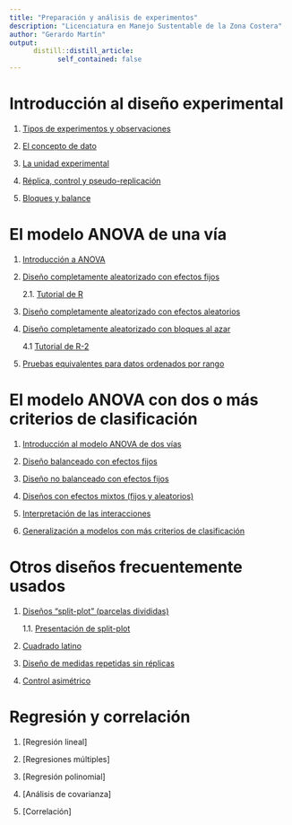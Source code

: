 ```yaml
---
title: "Preparación y análisis de experimentos"
description: "Licenciatura en Manejo Sustentable de la Zona Costera"
author: "Gerardo Martín"
output:
      distill::distill_article:
            self_contained: false
---
```


# Introducción al diseño experimental

1. [Tipos de experimentos y observaciones](Unidad 1-Introducción/Tipo-exper-observ.html)

2. [El concepto de dato](Unidad 1-Introducción/Concepto-dato.html)

3. [La unidad experimental](Unidad 1-Introducción/Unidad-exper.html)

4. [Réplica, control y pseudo-replicación](Unidad 1-Introducción/Replica-control.html)

5. [Bloques y balance](Unidad 1-Introducción/Bloques-balance.html)

# El modelo ANOVA de una vía

1. [Introducción a ANOVA](Unidad 2-ANOVA I/ANOVA-I.html)

2. [Diseño completamente aleatorizado con efectos fijos](Unidad 2-ANOVA I/Diseño-aleat-fijos.html)

      2.1. [Tutorial de R](Unidad 2-ANOVA I/Tutorial-R.html)

3. [Diseño completamente aleatorizado con efectos aleatorios](Unidad 2-ANOVA I/Diseño-efect-aleat.html)

4. [Diseño completamente aleatorizado con bloques al azar](Unidad 2-ANOVA I/Bloques-aleatorios.html)

      4.1 [Tutorial de R-2](Unidad 2-ANOVA I/Tutorial-R-2.html)

5. [Pruebas equivalentes para datos ordenados por rango](Unidad 2-ANOVA I/Kruskal-Wallis.html)

# El modelo ANOVA con dos o más criterios de clasificación

1. [Introducción al modelo ANOVA de dos vías](Unidad 3-ANOVA II/ANOVA-II.html)

2. [Diseño balanceado con efectos fijos](Unidad 3-ANOVA II/Diseño-balance-fijos.html)

3. [Diseño no balanceado con efectos fijos](Unidad 3-ANOVA II/Diseño-no-balance-fijos.html)

4. [Diseños con efectos mixtos (fijos y aleatorios)](Unidad 3-ANOVA II/Diseño-efectos-mixtos.html)

5. [Interpretación de las interacciones](Unidad 3-ANOVA II/Interpretacion-interacciones.html)

6. [Generalización a modelos con más criterios de clasificación](Unidad 3-ANOVA II/Generalizacion-disenos-factoriales.html)

# Otros diseños frecuentemente usados

1. [Diseños "split-plot" (parcelas divididas)](Unidad 4-Otros disenos/Split-plot.html)

      1.1. [Presentación de split-plot](Unidad 4-Otros disenos/Split-plot-slides.html)

2. [Cuadrado latino](Unidad 4-Otros disenos/Cuadrado-latino.html)

3. [Diseño de medidas repetidas sin réplicas](Unidad 4-Otros disenos/Medidas-repetidas.html)

4. [Control asimétrico](Unidad 4-Otros disenos/Control-asimetrico.html)

# Regresión y correlación

1. [Regresión lineal]

2. [Regresiones múltiples]

3. [Regresión polinomial]

4. [Análisis de covarianza]

5. [Correlación]